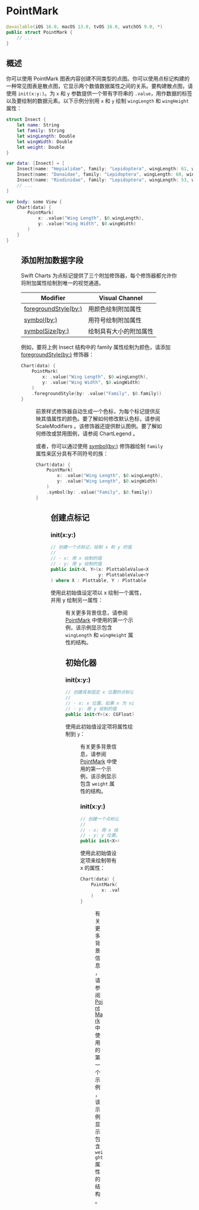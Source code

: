 # PointMark

<ToBePolishedAfterTranslation />

<OriginalSource
  title="PointMark"
  url="https://developer.apple.com/documentation/charts/pointmark"
  summary="使用点表示数据的图表内容"
/>

```swift
@available(iOS 16.0, macOS 13.0, tvOS 16.0, watchOS 9.0, *)
public struct PointMark {
    // ...
}
```

## 概述

你可以使用 PointMark 图表内容创建不同类型的点图。你可以使用点标记构建的一种常见图表是散点图，它显示两个数值数据属性之间的关系。要构建散点图，请使用 `init(x:y:)`。为 `x` 和 `y` 参数提供一个带有字符串的 `.value`，用作数据的标签以及要绘制的数据元素。以下示例分别用 `x` 和 `y` 绘制 `wingLength` 和 `wingHeight` 属性：

```swift
struct Insect {
    let name: String
    let family: String
    let wingLength: Double
    let wingWidth: Double
    let weight: Double
}

var data: [Insect] = [
    Insect(name: "Hepialidae", family: "Lepidoptera", wingLength: 61, wingWidth: 52, weight: 22),
    Insect(name: "Danaidae", family: "Lepidoptera", wingLength: 60, wingWidth: 48, weight: 24),
    Insect(name: "Riodinidae", family: "Lepidoptera", wingLength: 53, wingWidth: 43, weight: 18),
    // ...
]

var body: some View {
    Chart(data) {
        PointMark(
            x: .value("Wing Length", $0.wingLength),
            y: .value("Wing Width", $0.wingWidth)
        )
    }
}
```

<Figure src={require("./image_1.png")} size={420} />

## 添加附加数据字段

Swift Charts 为点标记提供了三个附加修饰器，每个修饰器都允许你将附加属性绘制到唯一的视觉通道。

<TableWrapper >

| Modifier                                                                                                     | Visual Channel         |
| ------------------------------------------------------------------------------------------------------------ | ---------------------- |
| [foregroundStyle(by:)](<https://developer.apple.com/documentation/charts/chartcontent/foregroundstyle(by:)>) | 用颜色绘制附加属性     |
| [symbol(by:)](<https://developer.apple.com/documentation/charts/chartcontent/symbol(by:)>)                   | 用符号绘制附加属性     |
| [symbolSize(by:)](<https://developer.apple.com/documentation/charts/chartcontent/symbolsize(by:)>)           | 绘制具有大小的附加属性 |

</TableWrapper>

例如，要将上例 Insect 结构中的 family 属性绘制为颜色，请添加 [foregroundStyle(by:)](<https://developer.apple.com/documentation/charts/chartcontent/foregroundstyle(by:)>) 修饰器：

```swift
Chart(data) {
    PointMark(
        x: .value("Wing Length", $0.wingLength),
        y: .value("Wing Width", $0.wingWidth)
    )
    .foregroundStyle(by: .value("Family", $0.family))
}
```

<Figure src={require("./image_2.png")} size={420} />

前景样式修饰器自动生成一个色标，为每个标记提供反映其值属性的颜色。要了解如何修改默认色标，请参阅 ScaleModifiers 。该修饰器还提供默认图例。要了解如何修改或禁用图例，请参阅 ChartLegend 。

或者，你可以通过使用 [symbol(by:)](<https://developer.apple.com/documentation/charts/chartcontent/symbol(by:)>) 修饰器绘制 `family` 属性来区分具有不同符号的族：

```swift
Chart(data) {
    PointMark(
        x: .value("Wing Length", $0.wingLength),
        y: .value("Wing Length", $0.wingWidth)
    )
    .symbol(by: .value("Family", $0.family))
}
```

<Figure src={require("./image_3.png")} size={420} />

## 创建点标记

### init(x:y:)

```swift
// 创建一个点标记，绘制 x 和 y 的值
//
// - x: 用 x 绘制的值
// - y: 用 y 绘制的值
public init<X, Y>(x: PlottableValue<X>,
                  y: PlottableValue<Y>
) where X : Plottable, Y : Plottable
```

使用此初始值设定项以 x 绘制一个属性，并用 y 绘制另一属性：

<Figure src={require("./image_4.png")} size={420} />

有关更多背景信息，请参阅 [PointMark](https://developer.apple.com/documentation/charts/pointmark) 中使用的第一个示例，该示例显示包含 `wingLength` 和 `wingHeight` 属性的结构。

## 初始化器

### init(x:y:)

```swift
// 创建具有固定 x 位置的点标记并使用 y 绘制值
//
// - x: x 位置。如果 x 为 nil ，则该栏将默认水平居中
// - y: 用 y 绘制的值
public init<Y>(x: CGFloat? = nil, y: PlottableValue<Y>) where Y : Plottable
```

使用此初始值设定项将属性绘制到 `y`：

<Figure src={require("./image_5.png")} size={120} />

有关更多背景信息，请参阅 [PointMark](https://developer.apple.com/documentation/charts/pointmark) 中使用的第一个示例，该示例显示包含 `weight` 属性的结构。

### init(x:y:)

```swift
// 创建一个点标记，在固定 y 位置的 x 上绘制值
//
// - x: 用 x 绘制的值
// - y: y 位置。如果 y 为 nil ，则默认情况下该栏将垂直居中
public init<X>(x: PlottableValue<X>, y: CGFloat? = nil) where X : Plottable
```

使用此初始值设定项来绘制带有 x 的属性：

```swift
Chart(data) {
    PointMark(
        x: .value("Weight", $0.weight)
    )
}
```

<Figure src={require("./image_6.png")} size={420} />

有关更多背景信息，请参阅 [PointMark](https://developer.apple.com/documentation/charts/pointmark) 中使用的第一个示例，该示例显示包含 `weight` 属性的结构。

